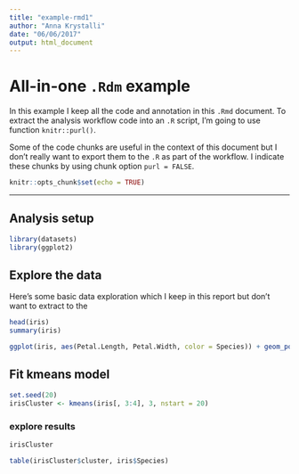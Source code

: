 ```yaml
---
title: "example-rmd1"
author: "Anna Krystalli"
date: "06/06/2017"
output: html_document
---
```

# All-in-one `.Rdm` example

In this example I keep all the code and annotation in this `.Rmd` document. To extract the analysis workflow code into an `.R` script, I'm going to use function `knitr::purl()`.

Some of the code chunks are useful in the context of this document but I don't really want to export them to the `.R` as part of the workflow. I indicate these chunks by using chunk option `purl = FALSE`.

```r
knitr::opts_chunk$set(echo = TRUE)
```

***

## Analysis setup
```r
library(datasets)
library(ggplot2)
```


## Explore the data

Here's some basic data exploration which I keep in this report but don't want to extract to the 
```r
head(iris)
summary(iris)
```


```r
ggplot(iris, aes(Petal.Length, Petal.Width, color = Species)) + geom_point()

```



## Fit kmeans model
```r
set.seed(20)
irisCluster <- kmeans(iris[, 3:4], 3, nstart = 20)
```

### explore results

```r
irisCluster
```


```r
table(irisCluster$cluster, iris$Species)
```

